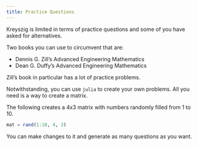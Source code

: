 ```yaml
---
title: Practice Questions
---
```


Kreyszig is limited in terms of practice questions and some of you have asked for alternatives. 

Two books you can use to circumvent that are:

- Dennis G. Zill's Advanced Engineering Mathematics
- Dean G. Duffy's Advanced Engineering Mathematics

Zill's book in particular has a lot of practice problems. 

Notwithstanding, you can use `julia` to create your own problems. All you need is a way to create a matrix. 

The following creates a 4x3 matrix with numbers randomly filled from 1 to 10. 
```julia
mat = rand(1:10, 4, 3)
```

You can make changes to it and generate as many questions as you want. 
